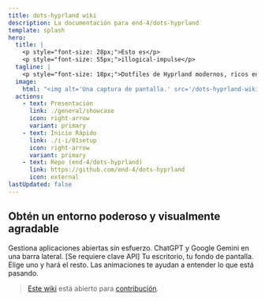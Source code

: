 ```yaml
---
title: dots-hyprland wiki
description: La documentación para end-4/dots-hyprland
template: splash
hero:
  title: |
    <p style="font-size: 28px;">Esto es</p>
    <p style="font-size: 55px;">illogical-impulse</p>
  tagline: |
    <p style="font-size: 18px;">Dotfiles de Hyprland modernos, ricos en funciones y accesibles</p>
  image:
    html: "<img alt='Una captura de pantalla.' src='/dots-hyprland-wiki/screenshots/i-i.1.png' width='600' />"
  actions:
    - text: Presentación
      link: ./general/showcase
      icon: right-arrow
      variant: primary
    - text: Inicio Rápido
      link: ./i-i/01setup
      icon: right-arrow
      variant: primary
    - text: Repo (end-4/dots-hyprland)
      link: https://github.com/end-4/dots-hyprland
      icon: external
lastUpdated: false
---
```



## Obtén un entorno poderoso y visualmente agradable

<CardGrid stagger>
  <Card title="Widget de resumen" icon="laptop">
    Gestiona aplicaciones abiertas sin esfuerzo.
  </Card>
  <Card title="Asistente de IA" icon="open-book">
    ChatGPT y Google Gemini en una barra lateral. [Se requiere clave API]
  </Card>
  <Card title="Esquema de colores autogenerado" icon="pen">
    Tu escritorio, tu fondo de pantalla. Elige uno y hará el resto.
  </Card>
  <Card title="Accesible" icon="rocket">
    Las animaciones te ayudan a entender lo que está pasando.
  </Card>
</CardGrid>

> [Este wiki](https://github.com/end-4/dots-hyprland-wiki) está abierto para [contribución](https://end-4.github.io/dots-hyprland-wiki/en/dev/doc-site-contrib).
